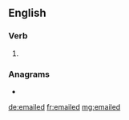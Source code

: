 ==English==

===Verb===
{{head|en|verb form}}

# {{en-past of|email}}

===Anagrams===
* {{l|en|limeade}}

[[de:emailed]]
[[fr:emailed]]
[[mg:emailed]]
